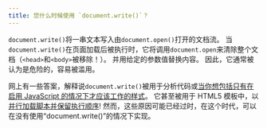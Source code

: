 ```yaml
---
title: 您什么时候使用 `document.write()`？
---
```


`document.write()`将一串文本写入由`document.open()`打开的文档流。 当`document.write()`在页面加载后被执行时，它将调用`document.open`来清除整个文档（`<head>`和`<body>`被移除！）。 并用给定的参数值替换内容。 因此，它通常被认为是危险的，容易被滥用。

网上有一些答案，解释说`document.write()`被用于分析代码或[当你想包括只有在启用 JavaScript 的情况下才应该工作的样式](https://www.quirksmode.org/blog/archives/2005/06/three_javascrip_1.html)。 它甚至被用于 HTML5 模板中，以[并行加载脚本并保留执行顺序](https://github.com/paulirish/html5-boilerplate/wiki/Script-Loading-Techniques#documentwrite-script-tag)! 然而，这些原因可能已经过时，在这个时代，可以在没有使用“document.write()”的情况下实现。
